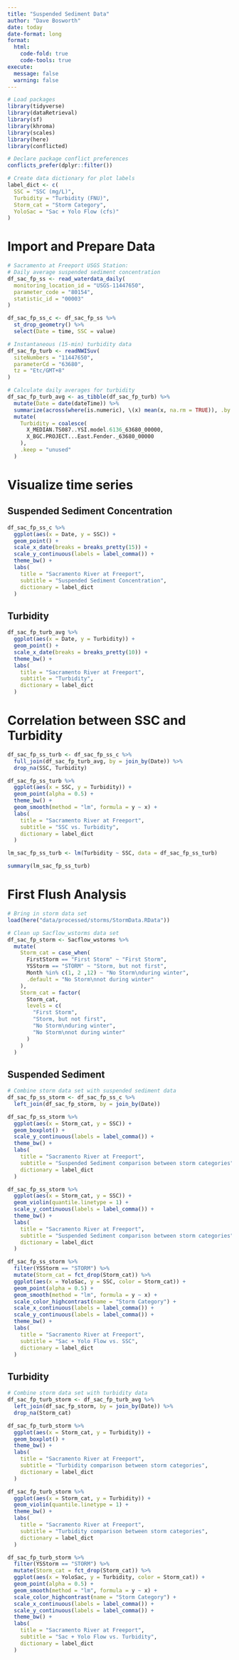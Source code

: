 ```yaml
---
title: "Suspended Sediment Data"
author: "Dave Bosworth"
date: today
date-format: long
format:
  html:
    code-fold: true
    code-tools: true
execute: 
  message: false
  warning: false
---
```


```r
# Load packages
library(tidyverse)
library(dataRetrieval)
library(sf)
library(khroma)
library(scales)
library(here)
library(conflicted)

# Declare package conflict preferences
conflicts_prefer(dplyr::filter())
```

```r
# Create data dictionary for plot labels
label_dict <- c(
  SSC = "SSC (mg/L)",
  Turbidity = "Turbidity (FNU)",
  Storm_cat = "Storm Category",
  YoloSac = "Sac + Yolo Flow (cfs)"
)
```

# Import and Prepare Data

```r
# Sacramento at Freeport USGS Station:
# Daily average suspended sediment concentration
df_sac_fp_ss <- read_waterdata_daily(
  monitoring_location_id = "USGS-11447650",
  parameter_code = "80154",
  statistic_id = "00003"
)

df_sac_fp_ss_c <- df_sac_fp_ss %>% 
  st_drop_geometry() %>% 
  select(Date = time, SSC = value)

# Instantaneous (15-min) turbidity data
df_sac_fp_turb <- readNWISuv(
  siteNumbers = "11447650", 
  parameterCd = "63680",
  tz = "Etc/GMT+8"
)

# Calculate daily averages for turbidity
df_sac_fp_turb_avg <- as_tibble(df_sac_fp_turb) %>% 
  mutate(Date = date(dateTime)) %>% 
  summarize(across(where(is.numeric), \(x) mean(x, na.rm = TRUE)), .by = Date) %>% 
  mutate(
    Turbidity = coalesce(
      X_MEDIAN.TS087..YSI.model.6136_63680_00000, 
      X_BGC.PROJECT...East.Fender._63680_00000
    ),
    .keep = "unused"
  )
```

# Visualize time series

## Suspended Sediment Concentration

```r
df_sac_fp_ss_c %>% 
  ggplot(aes(x = Date, y = SSC)) +
  geom_point() +
  scale_x_date(breaks = breaks_pretty(15)) +
  scale_y_continuous(labels = label_comma()) +
  theme_bw() + 
  labs(
    title = "Sacramento River at Freeport",
    subtitle = "Suspended Sediment Concentration",
    dictionary = label_dict
  )
```

## Turbidity

```r
df_sac_fp_turb_avg %>% 
  ggplot(aes(x = Date, y = Turbidity)) +
  geom_point() +
  scale_x_date(breaks = breaks_pretty(10)) +
  theme_bw() + 
  labs(
    title = "Sacramento River at Freeport",
    subtitle = "Turbidity",
    dictionary = label_dict
  )
```

# Correlation between SSC and Turbidity

```r
df_sac_fp_ss_turb <- df_sac_fp_ss_c %>% 
  full_join(df_sac_fp_turb_avg, by = join_by(Date)) %>% 
  drop_na(SSC, Turbidity)
```

```r
df_sac_fp_ss_turb %>% 
  ggplot(aes(x = SSC, y = Turbidity)) +
  geom_point(alpha = 0.5) +
  theme_bw() +
  geom_smooth(method = "lm", formula = y ~ x) +
  labs(
    title = "Sacramento River at Freeport",
    subtitle = "SSC vs. Turbidity",
    dictionary = label_dict
  )
```

```r
lm_sac_fp_ss_turb <- lm(Turbidity ~ SSC, data = df_sac_fp_ss_turb)

summary(lm_sac_fp_ss_turb)
```

# First Flush Analysis

```r
# Bring in storm data set
load(here("data/processed/storms/StormData.RData"))

# Clean up Sacflow_wstorms data set
df_sac_fp_storm <- Sacflow_wstorms %>% 
  mutate(
    Storm_cat = case_when(
      FirstStorm == "First Storm" ~ "First Storm",
      YSStorm == "STORM" ~ "Storm, but not first",
      Month %in% c(1, 2 ,12) ~ "No Storm\nduring winter",
      .default = "No Storm\nnot during winter"
    ),
    Storm_cat = factor(
      Storm_cat, 
      levels = c(
        "First Storm",
        "Storm, but not first",
        "No Storm\nduring winter",
        "No Storm\nnot during winter"
      )
    )
  )
```

## Suspended Sediment

```r
# Combine storm data set with suspended sediment data
df_sac_fp_ss_storm <- df_sac_fp_ss_c %>% 
  left_join(df_sac_fp_storm, by = join_by(Date))
```

```r
df_sac_fp_ss_storm %>% 
  ggplot(aes(x = Storm_cat, y = SSC)) +
  geom_boxplot() +
  scale_y_continuous(labels = label_comma()) +
  theme_bw() +
  labs(
    title = "Sacramento River at Freeport",
    subtitle = "Suspended Sediment comparison between storm categories",
    dictionary = label_dict
  )

df_sac_fp_ss_storm %>% 
  ggplot(aes(x = Storm_cat, y = SSC)) +
  geom_violin(quantile.linetype = 1) +
  scale_y_continuous(labels = label_comma()) +
  theme_bw() +
  labs(
    title = "Sacramento River at Freeport",
    subtitle = "Suspended Sediment comparison between storm categories",
    dictionary = label_dict
  )
```

```r
df_sac_fp_ss_storm %>% 
  filter(YSStorm == "STORM") %>% 
  mutate(Storm_cat = fct_drop(Storm_cat)) %>% 
  ggplot(aes(x = YoloSac, y = SSC, color = Storm_cat)) +
  geom_point(alpha = 0.5) +
  geom_smooth(method = "lm", formula = y ~ x) +
  scale_color_highcontrast(name = "Storm Category") +
  scale_x_continuous(labels = label_comma()) +
  scale_y_continuous(labels = label_comma()) +
  theme_bw() +
  labs(
    title = "Sacramento River at Freeport",
    subtitle = "Sac + Yolo Flow vs. SSC",
    dictionary = label_dict
  )
```

## Turbidity

```r
# Combine storm data set with turbidity data
df_sac_fp_turb_storm <- df_sac_fp_turb_avg %>% 
  left_join(df_sac_fp_storm, by = join_by(Date)) %>% 
  drop_na(Storm_cat)
```

```r
df_sac_fp_turb_storm %>% 
  ggplot(aes(x = Storm_cat, y = Turbidity)) +
  geom_boxplot() +
  theme_bw() +
  labs(
    title = "Sacramento River at Freeport",
    subtitle = "Turbidity comparison between storm categories",
    dictionary = label_dict
  )

df_sac_fp_turb_storm %>% 
  ggplot(aes(x = Storm_cat, y = Turbidity)) +
  geom_violin(quantile.linetype = 1) +
  theme_bw() +
  labs(
    title = "Sacramento River at Freeport",
    subtitle = "Turbidity comparison between storm categories",
    dictionary = label_dict
  )
```

```r
df_sac_fp_turb_storm %>% 
  filter(YSStorm == "STORM") %>% 
  mutate(Storm_cat = fct_drop(Storm_cat)) %>% 
  ggplot(aes(x = YoloSac, y = Turbidity, color = Storm_cat)) +
  geom_point(alpha = 0.5) +
  geom_smooth(method = "lm", formula = y ~ x) +
  scale_color_highcontrast(name = "Storm Category") +
  scale_x_continuous(labels = label_comma()) +
  scale_y_continuous(labels = label_comma()) +
  theme_bw() +
  labs(
    title = "Sacramento River at Freeport",
    subtitle = "Sac + Yolo Flow vs. Turbidity",
    dictionary = label_dict
  )
```

